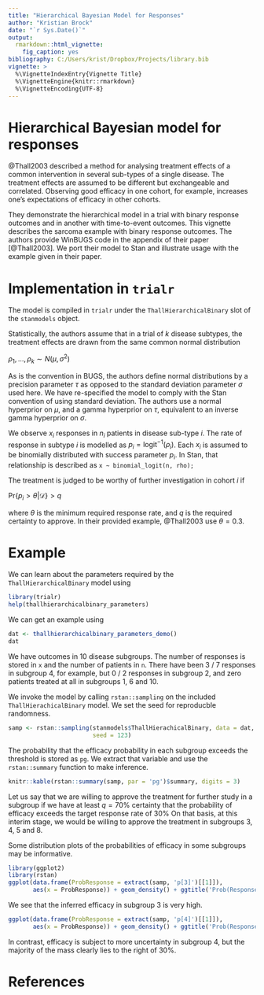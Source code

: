 ```yaml
---
title: "Hierarchical Bayesian Model for Responses"
author: "Kristian Brock"
date: "`r Sys.Date()`"
output: 
  rmarkdown::html_vignette:
    fig_caption: yes
bibliography: C:/Users/krist/Dropbox/Projects/library.bib
vignette: >
  %\VignetteIndexEntry{Vignette Title}
  %\VignetteEngine{knitr::rmarkdown}
  %\VignetteEncoding{UTF-8}
---
```


# Hierarchical Bayesian model for responses
@Thall2003 described a method for analysing treatment effects of a common intervention in several sub-types of a single disease.
The treatment effects are assumed to be different but exchangeable and correlated.
Observing good efficacy in one cohort, for example, increases one's expectations of efficacy in other cohorts.

They demonstrate the hierarchical model in a trial with binary response outcomes and in another with time-to-event outcomes.
This vignette describes the sarcoma example with binary response outcomes.
The authors provide WinBUGS code in the appendix of their paper [@Thall2003].
We port their model to Stan and illustrate usage with the example given in their paper.


# Implementation in `trialr`
The model is compiled in `trialr` under the `ThallHierarchicalBinary` slot of the `stanmodels` object.

Statistically, the authors assume that in a trial of $k$ disease subtypes, the treatment effects are drawn from the same common normal distribution

$\rho_1, ..., \rho_k \sim N(\mu, \sigma^2)$

As is the convention in BUGS, the authors define normal distributions by a precision parameter $\tau$ as opposed to the standard deviation parameter $\sigma$ used here.
We have re-specified the model to comply with the Stan convention of using standard deviation.
The authors use a normal hyperprior on $\mu$, and a gamma hyperprior on $\tau$, equivalent to an inverse gamma hyperprior on $\sigma$.

We observe $x_i$ responses in $n_i$ patients in disease sub-type $i$.
The rate of response in subtype $i$ is modelled as $p_i = \text{logit}^{-1}(\rho_i)$.
Each $x_i$ is assumed to be binomially distributed with success parameter $p_i$.
In Stan, that relationship is described as
`x ~ binomial_logit(n, rho);`

The treatment is judged to be worthy of further investigation in cohort $i$ if

$\text{Pr}\left\{ p_i > \theta | \mathcal{D} \right\} > q$

where $\theta$ is the minimum required response rate, and $q$ is the required certainty to approve.
In their provided example, @Thall2003 use $\theta = 0.3$.

# Example
We can learn about the parameters required by the `ThallHierarchicalBinary` model using
```r
library(trialr)
help(thallhierarchicalbinary_parameters)
```

We can get an example using
```r
dat <- thallhierarchicalbinary_parameters_demo()
dat
```

We have outcomes in 10 disease subgroups.
The number of responses is stored in `x` and the number of patients in `n`.
There have been 3 / 7 responses in subgroup 4, for example, but 0 / 2 responses in subgroup 2, and zero patients treated at all in subgroups 1, 6 and 10.

We invoke the model by calling `rstan::sampling` on the included `ThallHierachicalBinary` model.
We set the seed for reproducble randomness.
```r
samp <- rstan::sampling(stanmodels$ThallHierachicalBinary, data = dat, 
                        seed = 123)
```

The probability that the efficacy probability in each subgroup exceeds the threshold is stored as `pg`.
We extract that variable and use the `rstan::summary` function to make inference.

```r
knitr::kable(rstan::summary(samp, par = 'pg')$summary, digits = 3)
```

Let us say that we are willing to approve the treatment for further study in a subgroup if we have at least $q = 70$% certainty that the probability of efficacy exceeds the target response rate of 30%
On that basis, at this interim stage, we would be willing to approve the treatment in subgroups 3, 4, 5 and 8.

Some distribution plots of the probabilities of efficacy in some subgroups may be informative.

```r
library(ggplot2)
library(rstan)
ggplot(data.frame(ProbResponse = extract(samp, 'p[3]')[[1]]),
       aes(x = ProbResponse)) + geom_density() + ggtitle('Prob(Response | D) in Sub-group 3')
```

We see that the inferred efficacy in subgroup 3 is very high.

```r
ggplot(data.frame(ProbResponse = extract(samp, 'p[4]')[[1]]),
       aes(x = ProbResponse)) + geom_density() + ggtitle('Prob(Response | D) in Sub-group 4')
```

In contrast, efficacy is subject to more uncertainty in subgroup 4, but the majority of the mass clearly lies to the right of 30%.


# References
